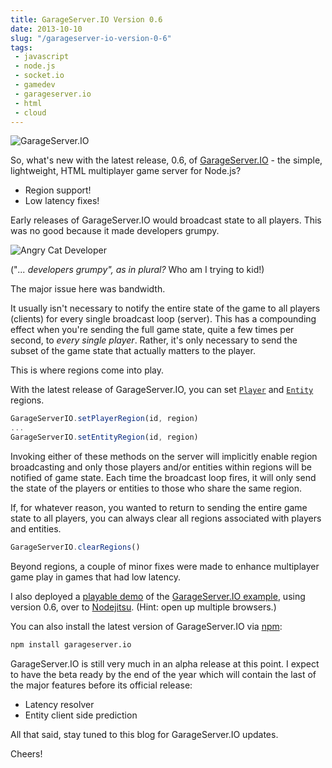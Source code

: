 ```yaml
---
title: GarageServer.IO Version 0.6
date: 2013-10-10
slug: "/garageserver-io-version-0-6"
tags:
 - javascript
 - node.js
 - socket.io
 - gamedev
 - garageserver.io
 - html
 - cloud
---
```


![GarageServer.IO](./GarageServerIO.png)

So, what's new with the latest release, 0.6, of [GarageServer.IO](https://www.jbillmann.com/introducing-garageserver-io/) - the simple, lightweight, HTML multiplayer game server for Node.js?

- Region support!
- Low latency fixes!

Early releases of GarageServer.IO would broadcast state to all players.  This was no good because it made developers grumpy.

![Angry Cat Developer](./AngryCatDeveloper.jpg)

("_... developers grumpy", as in plural?_ Who am I trying to kid!)

The major issue here was bandwidth.

It usually isn't necessary to notify the entire state of the game to all players (clients) for every single broadcast loop (server).  This has a compounding effect when you're sending the full game state, quite a few times per second, to _every single player_.  Rather, it's only necessary to send the subset of the game state that actually matters to the player.

This is where regions come into play.

With the latest release of GarageServer.IO, you can set <code>[Player](https://github.com/jbillmann/GarageServer.IO/blob/master/documentation/ServerAPI.md#setplayerregion)</code> and <code>[Entity](https://github.com/jbillmann/GarageServer.IO/blob/master/documentation/ServerAPI.md#setentityregion)</code> regions.

```js
GarageServerIO.setPlayerRegion(id, region)
...
GarageServerIO.setEntityRegion(id, region)
```

Invoking either of these methods on the server will implicitly enable region broadcasting and only those players and/or entities within regions will be notified of game state.  Each time the broadcast loop fires, it will only send the state of the players or entities to those who share the same region.

If, for whatever reason, you wanted to return to sending the entire game state to all players, you can always clear all regions associated with players and entities.

```js
GarageServerIO.clearRegions()
```

Beyond regions, a couple of minor fixes were made to enhance multiplayer game play in games that had low latency.

I also deployed a [playable demo](http://garageserverio.jit.su/) of the [GarageServer.IO example](https://github.com/jbillmann/GarageServer.IO/tree/master/example), using version 0.6, over to [Nodejitsu](https://www.nodejitsu.com/).  (Hint:  open up multiple browsers.)

You can also install the latest version of GarageServer.IO via [npm](https://npmjs.org/):

```sh
npm install garageserver.io
```

GarageServer.IO is still very much in an alpha release at this point.  I expect to have the beta ready by the end of the year which will contain the last of the major features before its official release:

- Latency resolver
- Entity client side prediction

All that said, stay tuned to this blog for GarageServer.IO updates.

Cheers!